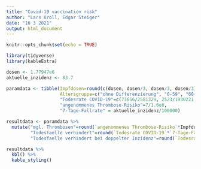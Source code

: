 ```yaml
---
title: "Covid-19 vaccination risk"
author: "Lars Kroll, Edgar Steiger"
date: "16 3 2021"
output: html_document
---
```


```r
knitr::opts_chunk$set(echo = TRUE)
```

```r
library(tidyverse)
library(kableExtra)
```

```r
dosen <- 1.77947e6
aktuelle_inzidenz <- 83.7

paramdata <- tibble(Impfdosen=round(c(dosen, dosen/3, dosen/3, dosen/3)),
                    Altersgruppe=c("ohne Differenzierung", "0-59", "60-79", "80+"),
                    "Todesrate COVID-19"=c(73656/2581329, 2523/1930221,19936/396629,51197/254479),
                    "angenommenes Thrombose-Risiko"=7/1.6e6,
                    "7-Tage-Fallrate" = aktuelle_inzidenz/100000)

resultdata <- paramdata %>%
  mutate("mgl. Thrombosen"=round(`angenommenes Thrombose-Risiko`*Impfdosen),
         "Todesfaelle verhindert"=round(`Todesrate COVID-19`*`7-Tage-Fallrate`*Impfdosen),
         "Todesfaelle verhindert bei doppelter Inzidenz"=round(`Todesrate COVID-19`*`7-Tage-Fallrate`*2*Impfdosen))

resultdata %>%
  kbl() %>%
  kable_styling()
```